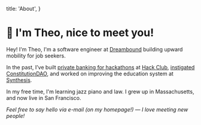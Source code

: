 
  title: 'About',
}


# 👋 I'm Theo, nice to meet you!

Hey! I'm Theo, I'm a software engineer at [Dreambound](https://dreambound.com) building upward mobility for job seekers.

In the past, I’ve built [private banking for hackathons](https://hackclub.com/bank) at [Hack Club](https://hackclub.com), [instigated ConstitutionDAO](https://newyorker.com/magazine/2021/12/06/we-the-crypto-people-seek-a-constitution), and worked on improving the education system at [Synthesis](https://synthesis.com).

In my free time, I'm learning jazz piano and law. I grew up in Massachusetts, and now live in San Francisco.

_Feel free to say hello via e-mail (on my homepage!) — I love meeting new people!_
